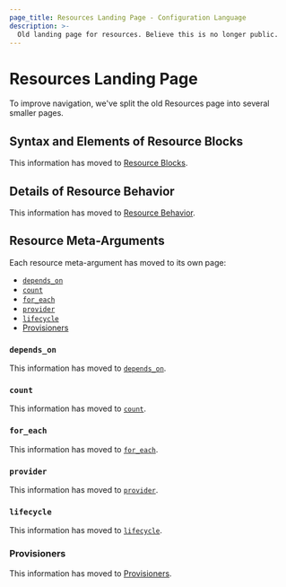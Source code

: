 ```yaml
---
page_title: Resources Landing Page - Configuration Language
description: >-
  Old landing page for resources. Believe this is no longer public.
---
```


# Resources Landing Page

To improve navigation, we've split the old Resources page into several smaller
pages.

<a id="resource-syntax"></a> <a id="resource-types"></a> <a id="providers"></a> <a id="resource-arguments"></a> <a id="documentation-for-resource-types"></a> <a id="meta-arguments"></a> <a id="timeouts"></a> <a id="operation-timeouts"></a>

## Syntax and Elements of Resource Blocks

This information has moved to
[Resource Blocks](/terraform/language/resources/syntax).

<div style={{height: '100vh', margin: 0, padding: 0}} />

<a id="resource-behavior"></a> <a id="accessing-resource-attributes"></a> <a id="resource-dependencies"></a> <a id="local-only-resources"></a>

## Details of Resource Behavior

This information has moved to
[Resource Behavior](/terraform/language/resources/behavior).

<div style={{height: '100vh', margin: 0, padding: 0}} />

## Resource Meta-Arguments

Each resource meta-argument has moved to its own page:

- [`depends_on`](/terraform/language/meta-arguments/depends_on)
- [`count`](/terraform/language/meta-arguments/count)
- [`for_each`](/terraform/language/meta-arguments/for_each)
- [`provider`](/terraform/language/meta-arguments/resource-provider)
- [`lifecycle`](/terraform/language/meta-arguments/lifecycle)
- [Provisioners](/terraform/language/resources/provisioners/syntax)

<div style={{height: '100vh', margin: 0, padding: 0}} />

<a id="depends_on-explicit-resource-dependencies"></a>

### `depends_on`

This information has moved to
[`depends_on`](/terraform/language/meta-arguments/depends_on).

<div style={{height: '100vh', margin: 0, padding: 0}} />

<a id="count-multiple-resource-instances-by-count"></a> <a id="count-multiple-resource-instances"></a> <a id="the-count-object"></a> <a id="count-index"></a> <a id="referring-to-instances"></a> <a id="using-expressions-in-count"></a> <a id="when-to-use-for_each-instead-of-count"></a>

### `count`

This information has moved to
[`count`](/terraform/language/meta-arguments/count).

<div style={{height: '100vh', margin: 0, padding: 0}} />

<a id="for_each-multiple-resource-instances-defined-by-a-map-or-set-of-strings"></a> <a id="the-each-object"></a> <a id="each-key"></a> <a id="each-value"></a> <a id="using-expressions-in-for_each"></a> <a id="referring-to-instances-1"></a> <a id="using-sets"></a>

### `for_each`

This information has moved to
[`for_each`](/terraform/language/meta-arguments/for_each).

<div style={{height: '100vh', margin: 0, padding: 0}} />

<a id="provider-selecting-a-non-default-provider-configuration"></a>

### `provider`

This information has moved to
[`provider`](/terraform/language/meta-arguments/resource-provider).

<div style={{height: '100vh', margin: 0, padding: 0}} />

<a id="lifecycle-lifecycle-customizations"></a> <a id="prevent_destroy"></a> <a id="create_before_destroy"></a> <a id="ignore_changes"></a>

### `lifecycle`

This information has moved to
[`lifecycle`](/terraform/language/meta-arguments/lifecycle).

<div style={{height: '100vh', margin: 0, padding: 0}} />

<a id="provisioner-and-connection-resource-provisioners"></a>

### Provisioners

This information has moved to
[Provisioners](/terraform/language/resources/provisioners/syntax).

<div style={{height: '100vh', margin: 0, padding: 0}} />

